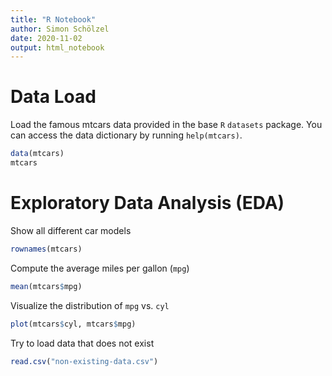 ```yaml
---
title: "R Notebook"
author: Simon Schölzel
date: 2020-11-02
output: html_notebook
---
```


# Data Load

Load the famous mtcars data provided in the base `R` `datasets` package.
You can access the data dictionary by running `help(mtcars)`.
```r
data(mtcars)
mtcars
```

# Exploratory Data Analysis (EDA)

Show all different car models
```r
rownames(mtcars)
```

Compute the average miles per gallon (`mpg`)
```r
mean(mtcars$mpg)
```

Visualize the distribution of `mpg` vs. `cyl`
```r
plot(mtcars$cyl, mtcars$mpg)
```

Try to load data that does not exist
```r
read.csv("non-existing-data.csv")
```
